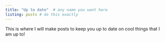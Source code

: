 ```yaml
---
title: "Up to date"  # any name you want here
listing: posts # do this exactly
---
```

This is where I will make posts to keep you up to date on cool things that I am up to!

